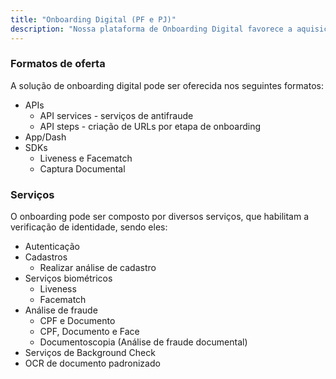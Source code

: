 ```yaml
---
title: "Onboarding Digital (PF e PJ)"
description: "Nossa plataforma de Onboarding Digital favorece a aquisição e conversão de novos usuários e transações de maneira rápida e segura. Ao utilizar nossa plataforma você tem acesso a canais de integração como APIs, SDKs e Apps White Label, otimizando seus processos em um prazo menor e com um custo de setup mais baixo."
---
```


### Formatos de oferta

A solução de onboarding digital pode ser oferecida nos seguintes formatos:

- APIs
  - API services - serviços de antifraude
  - API steps - criação de URLs por etapa de onboarding
- App/Dash
- SDKs
  - Liveness e Facematch
  - Captura Documental

### Serviços

O onboarding pode ser composto por diversos serviços, que habilitam a verificação de identidade, sendo eles:

- Autenticação
- Cadastros
  - Realizar análise de cadastro
- Serviços biométricos
  - <Tooltip tip="Realiza uma análise automática para verificar se a imagem enviada pertence a uma pessoa real e está viva, evitando tentativas de fraude como fotos, vídeos ou máscaras. O processo ocorre sem necessidade de interação ativa do usuário.">Liveness</Tooltip>
  - <Tooltip tip="Compara imagens faciais para verificar similaridade e confirmar a identidade do usuário. Pode operar no modo 1:1 (comparação entre dois rostos) ou 1:N (comparação contra um banco de imagens), permitindo autenticação segura, prevenção de fraudes e verificação eficiente em diferentes contextos">Facematch</Tooltip>
- Análise de fraude
  - CPF e Documento
  - CPF, Documento e Face
  - Documentoscopia (Análise de fraude documental)
- Serviços de Background Check
- OCR de documento padronizado